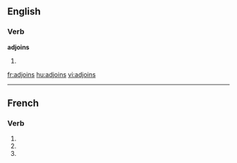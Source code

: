 ==English==

===Verb===
'''adjoins'''

# {{third person singular of|[[adjoin]]}}

[[fr:adjoins]]
[[hu:adjoins]]
[[vi:adjoins]]

----
==French==

===Verb===
{{fr-verb form}}

# {{conjugation of|adjoindre||1|s|pres|ind|lang=fr}}
# {{conjugation of|adjoindre||2|s|pres|ind|lang=fr}}
# {{conjugation of|adjoindre||2|s|imp|lang=fr}}
{{count page|[[Wiktionary:Page count]]}}
{{rfc-auto}}